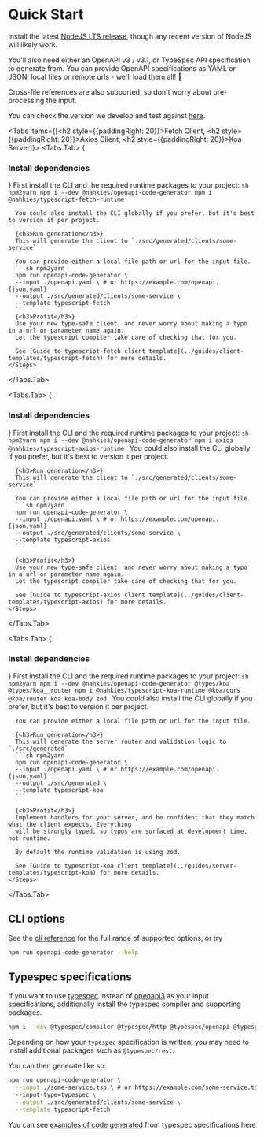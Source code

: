 
# Quick Start
Install the latest [NodeJS LTS release](https://nodejs.org/en/download), though any recent version of NodeJS will likely work.

You'll also need either an OpenAPI v3 / v3.1, or TypeSpec API specification to generate from. You can
provide OpenAPI specifications as YAML or JSON, local files or remote urls - we'll load them all! 🚀

Cross-file references are also supported, so don't worry about pre-processing the input.

You can check the version we develop and test against [here](https://github.com/mnahkies/openapi-code-generator/blob/main/.github/workflows/ci.yml#L17).

<Tabs items={[<h2 style={{paddingRight: 20}}>Fetch Client</h2>, <h2 style={{paddingRight: 20}}>Axios Client</h2>, <h2 style={{paddingRight: 20}}>Koa Server</h2>]}>
  <Tabs.Tab>
    <Steps>
      {<h3>Install dependencies</h3>}
      First install the CLI and the required runtime packages to your project:
      ```sh npm2yarn
      npm i --dev @nahkies/openapi-code-generator
      npm i @nahkies/typescript-fetch-runtime
      ```

      You could also install the CLI globally if you prefer, but it's best to version it per project.

      {<h3>Run generation</h3>}
      This will generate the client to `./src/generated/clients/some-service`

      You can provide either a local file path or url for the input file.
      ```sh npm2yarn
      npm run openapi-code-generator \
      --input ./openapi.yaml \ # or https://example.com/openapi.{json,yaml}
      --output ./src/generated/clients/some-service \
      --template typescript-fetch
      ```
      {<h3>Profit</h3>}
      Use your new type-safe client, and never worry about making a typo in a url or parameter name again.
      Let the typescript compiler take care of checking that for you.

      See [Guide to typescript-fetch client template](../guides/client-templates/typescript-fetch) for more details.
    </Steps>
  </Tabs.Tab>

  <Tabs.Tab>
    <Steps>
      {<h3>Install dependencies</h3>}
      First install the CLI and the required runtime packages to your project:
      ```sh npm2yarn
      npm i --dev @nahkies/openapi-code-generator
      npm i axios @nahkies/typescript-axios-runtime
      ```
      You could also install the CLI globally if you prefer, but it's best to version it per project.

      {<h3>Run generation</h3>}
      This will generate the client to `./src/generated/clients/some-service`

      You can provide either a local file path or url for the input file.
      ```sh npm2yarn
      npm run openapi-code-generator \
      --input ./openapi.yaml \ # or https://example.com/openapi.{json,yaml}
      --output ./src/generated/clients/some-service \
      --template typescript-axios
      ```

      {<h3>Profit</h3>}
      Use your new type-safe client, and never worry about making a typo in a url or parameter name again.
      Let the typescript compiler take care of checking that for you.

      See [Guide to typescript-axios client template](../guides/client-templates/typescript-axios) for more details.
    </Steps>
  </Tabs.Tab>

  <Tabs.Tab>
    <Steps>
      {<h3>Install dependencies</h3>}
      First install the CLI and the required runtime packages to your project:
      ```sh npm2yarn
      npm i --dev @nahkies/openapi-code-generator @types/koa @types/koa__router
      npm i @nahkies/typescript-koa-runtime @koa/cors @koa/router koa koa-body zod
      ```
      You could also install the CLI globally if you prefer, but it's best to version it per project.

      You can provide either a local file path or url for the input file.

      {<h3>Run generation</h3>}
      This will generate the server router and validation logic to `./src/generated`
      ```sh npm2yarn
      npm run openapi-code-generator \
      --input ./openapi.yaml \ # or https://example.com/openapi.{json,yaml}
      --output ./src/generated \
      --template typescript-koa
      ```

      {<h3>Profit</h3>}
      Implement handlers for your server, and be confident that they match what the client expects. Everything
      will be strongly typed, so typos are surfaced at development time, not runtime.

      By default the runtime validation is using zod.

      See [Guide to typescript-koa client template](../guides/server-templates/typescript-koa) for more details.
    </Steps>
  </Tabs.Tab>
</Tabs>

## CLI options
See the [cli reference](../reference/cli-options) for the full range of supported options, or try
```sh npm2yarn
npm run openapi-code-generator --help
```

## Typespec specifications
If you want to use [typespec](https://typespec.io/) instead of [openapi3](https://spec.openapis.org/oas/latest.html)
as your input specifications, additionally install the typespec compiler and supporting packages.

```sh npm2yarn
npm i --dev @typespec/compiler @typespec/http @typespec/openapi @typespec/openapi3 @typespec/versioning
```

Depending on how your `typespec` specification is written, you may need to install additional packages such
as `@typespec/rest`.

You can then generate like so:
```sh npm2yarn
npm run openapi-code-generator \
  --input ./some-service.tsp \ # or https://example.com/some-service.tsp
  --input-type=typespec \
  --output ./src/generated/clients/some-service \
  --template typescript-fetch
```

You can see [examples of code generated](https://github.com/mnahkies/openapi-code-generator/blob/main/integration-tests/typescript-fetch/src/generated/azure-resource-manager.tsp/client.ts) from typespec specifications here
